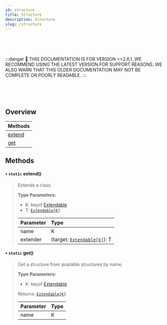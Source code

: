 ```yaml
---
id: structure
title: Structure
description: Structure
slug: /structure
---
```


<br/><br/><br/>

:::danger
🚨 THIS DOCUMENTATION IS FOR VERSION =\<2.6.1. WE RECOMMEND USING THE LATEST VERSION FOR SUPPORT REASONS. WE ALSO WARN THAT THIS OLDER DOCUMENTATION MAY NOT BE COMPLETE OR POORLY READABLE.
:::

<br/><br/><br/>

## Overview

| Methods                  |
| ------------------------ |
| [extend](#static-extend) |
| [get](#static-get)       |

## Methods

#### • `static` extend()

> Extends a class.
>
> **Type Parameters:**
>
> - K: keyof [Extendable](#extendable)
> - T: [`Extendable[K]`](#extendable)
>
> | Parameter | Type                                        |
> | --------- | :------------------------------------------ |
> | name      | K                                           |
> | extender  | (target: [`Extendable[k]`](#extendable)): T |

#### • `static` get()

> Get a structure from available structures by name.
>
> **Type Parameters:**
>
> - K: keyof [Extendable](#extendable)
>
> Returns: [`Extendable[K]`](#extendable)
>
> | Parameter | Type |
> | --------- | :--- |
> | name      | K    |
